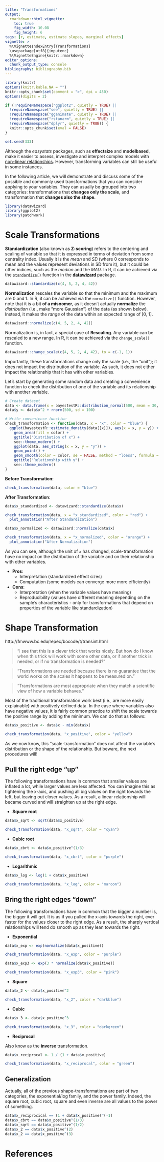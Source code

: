 ```yaml
---
title: "Transformations"
output: 
  rmarkdown::html_vignette:
    toc: true
    fig_width: 10.08
    fig_height: 6
tags: [r, estimate, estimate slopes, marginal effects]
vignette: >
  %\VignetteIndexEntry{Transformations}
  \usepackage[utf8]{inputenc}
  %\VignetteEngine{knitr::rmarkdown}
editor_options: 
  chunk_output_type: console
bibliography: bibliography.bib
---
```


```r
library(knitr)
options(knitr.kable.NA = "")
knitr::opts_chunk$set(comment = ">", dpi = 450)
options(digits = 2)

if (!requireNamespace("ggplot2", quietly = TRUE) ||
  !requireNamespace("see", quietly = TRUE) ||
  !requireNamespace("gganimate", quietly = TRUE) ||
  !requireNamespace("rstanarm", quietly = TRUE) ||
  !requireNamespace("dplyr", quietly = TRUE)) {
  knitr::opts_chunk$set(eval = FALSE)
}

set.seed(333)
```

Although the *easystats* packages, such as **effectsize** and **modelbased**, make it easier to assess, investigate and interpret complex models with [non-linear relationships](https://easystats.github.io/modelbased/articles/estimate_slopes.html). However, transforming variables can still be useful in some instances.

In the following article, we will demonstrate and discuss some of the possible and commonly used transformations that you can consider applying to your variables. They can usually be grouped into two categories: transformations that **changes only the scale**, and transformation that **changes also the shape**.

```r
library(datawizard)
library(ggplot2)
library(patchwork)
```

# Scale Transformations

**Standardization** (also known as **Z-scoring**) refers to the centering and scaling of variable so that it is expressed in terms of deviation from some centrality index. Usually it is the *mean* and *SD* (where 0 corresponds to mean and the values represent deviations in SD from it), but it could be other indices, such as the *median* and the *MAD*. In R, it can be achieved via the [`standardize()`](https://easystats.github.io/datawizard/articles/standardize_data.html) function in the [**datawizard**](https://github.com/easystats/datawizard) package. 

```r
datawizard::standardize(c(4, 5, 2, 4, 42))
```


**Normalization** rescales the variable so that the minimum and the maximum are 0 and 1. In R, it can be achieved via the `normalize()` function. However, note that it is a bit **of a misnomer**, as it doesn't actually **normalize** the *distribution* (i.e., make "more Gaussian") of the data (as shown below). Instead, it makes the *range* of the data within an expected range of [0, 1].

```r
datawizard::normalize(c(4, 5, 2, 4, 42))
```

Normalization is, in fact, a special case of **Rescaling**. Any variable can be rescaled to a new range. In R, it can be achieved via the `change_scale()` function.

```r
datawizard::change_scale(c(4, 5, 2, 4, 42), to = c(-1, 1))
```


Importantly, these transformations change only the scale (i.e., the "unit"); it does not impact the distribution of the variable. As such, it does not either impact the relationship that it has with other variables.

Let's start by generating some random data and creating a convenience function to check the distribution of one of the variable and its relationship with another variable. 

```r
# Create dataset
data <- data.frame(x = bayestestR::distribution_normal(500, mean = 30, sd = 20))
data$y <- data$x^2 + rnorm(500, sd = 100)

# Write convenience function
check_transformation <- function(data, x = "x", color = "blue") {
  ggplot(bayestestR::estimate_density(data[[x]]), aes(x = x, y = y)) +
    geom_area(fill = color) +
    ggtitle("Distribution of x") + 
    see::theme_modern() +
    ggplot(data, aes_string(x = x, y = "y")) +
    geom_point() +
    geom_smooth(color = color, se = FALSE, method = "loess", formula = "y ~ x") +
    ggtitle("Relationship with y") + 
    see::theme_modern()
}
```

**Before Transformation**:


```r
check_transformation(data, color = "blue")
```

**After Transformation**:

```r
data$x_standardized <- datawizard::standardize(data$x)

check_transformation(data, x = "x_standardized", color = "red") + 
  plot_annotation("After Standardization")

data$x_normalized <- datawizard::normalize(data$x)

check_transformation(data, x = "x_normalized", color = "orange") + 
  plot_annotation("After Normalization")
```

As you can see, although the unit of `x` has changed, scale-transformation have no impact on the distribution of the variable and on their relationship with other variables.

- **Pros**:
  - Interpretation (standardized effect sizes)
  - Computation (some models can converge more more efficiently)
- **Cons**:
  - Interpretation (when the variable values have meaning)
  - Reproducibility (values have different meaning depending on the sample's characteristics - only for transformations that depend on properties of the variable like standardization)
  
# Shape Transformation
  
http://fmwww.bc.edu/repec/bocode/t/transint.html

> "I see that this is a clever trick that works nicely. But how do I know when this trick will work with some other data, or if another trick is needed, or if no transformation is needed?"

> "Transformations are needed because there is no guarantee that the world works on the scales it happens to be measured on."


> "Transformations are most appropriate when they match a scientific view of how a variable behaves."


Most of the traditional transformation work best (i.e., are more easily explainable) with positively defined data. In the case where variables also have negative values, it is fairly common practice to shift the scale towards the positive range by adding the minimum. We can do that as follows:

```r
data$x_positive <- data$x - min(data$x)

check_transformation(data, "x_positive", color = "yellow")
```

As we now know, this "scale-transformation" does not affect the variable's distribution or the shape of the relationship. But beware, the next procedures will! 

## Pull the right edge "up"

The following transformations have in common that smaller values are inflated a lot, while larger values are less affected. You can imagine this as tightening the x-axis, and pushing all big values on the right towards the left, but leaving out closer values. As a result, a linear relationship will became curved and will straighten up at the right edge.

- **Square root**

```r
data$x_sqrt <- sqrt(data$x_positive)

check_transformation(data, "x_sqrt", color = "cyan")
```

- **Cubic root**

```r
data$x_cbrt <- data$x_positive^(1/3)

check_transformation(data, "x_cbrt", color = "purple")
```

- **Logarithmic**

```r
data$x_log <- log(1 + data$x_positive)

check_transformation(data, "x_log", color = "maroon")
```



## Bring the right edges "down"

The following transformations have in common that the bigger a number is, the bigger it will get. It is as if you pulled the x-axis towards the right, ever faster for the values closer to the right edge. As a result, the sharply vertical relationships will tend do smooth up as they lean towards the right.

- **Exponential**

```r
data$x_exp <- exp(normalize(data$x_positive))

check_transformation(data, "x_exp", color = "purple")
```
```r
data$x_exp3 <- exp(3 * normalize(data$x_positive))

check_transformation(data, "x_exp3", color = "pink")
```

- **Square**

```r
data$x_2 <- data$x_positive^2

check_transformation(data, "x_2", color = "darkblue")
```

- **Cubic**

```r
data$x_3 <- data$x_positive^3

check_transformation(data, "x_3", color = "darkgreen")
```

- **Reciprocal**

Also know as the **inverse** transformation.

```r
data$x_reciprocal <- 1 / (1 + data$x_positive)

check_transformation(data, "x_reciprocal", color = "green")
```



## Generalization

Actually, all of the previous shape-transformations are part of two categories, the exponential/log family, and the power family. Indeed, the square root, cubic root, square and even inverse are all values to the power of something.

```r
data$x_reciprocical == (1 + data$x_positive)^(-1)
data$x_cbrt == data$x_positive^(1/3)
data$x_sqrt == data$x_positive^(1/2)
data$x_2 == data$x_positive^(2)
data$x_2 == data$x_positive^(3)
```

<!-- ## Assess the Linearity -->

<!-- ```{r message=FALSE, warning=FALSE} -->
<!-- # check_linearity : loess - lm -->
<!-- check_linearity <- function(y, x) { -->
<!--   m <- lm(y ~ x, data = data.frame(x = x, y = y)) -->
<!--   rez <- insight::get_residuals(m) -->

<!--   ggplot(data.frame(x=x, rez = rez), aes(x = x, y = rez)) + -->
<!--     geom_point() -->
<!-- } -->

<!-- y <- data$y -->
<!-- x <- data$x -->
<!-- ggplot(data, aes(x = x, y = y)) + -->
<!--   geom_point() -->
<!-- ``` -->

# References

